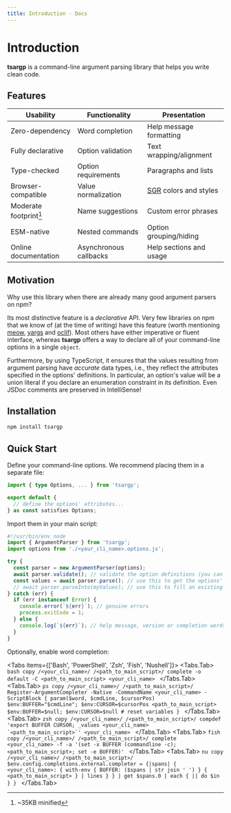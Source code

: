 ```yaml
---
title: Introduction - Docs
---
```



# Introduction

**tsargp** is a command-line argument parsing library that helps you write clean code.

## Features

| Usability              | Functionality          | Presentation            |
| ---------------------- | ---------------------- | ----------------------- |
| Zero-dependency        | Word completion        | Help message formatting |
| Fully declarative      | Option validation      | Text wrapping/alignment |
| Type-checked           | Option requirements    | Paragraphs and lists    |
| Browser-compatible     | Value normalization    | [SGR] colors and styles |
| Moderate footprint[^1] | Name suggestions       | Custom error phrases    |
| ESM-native             | Nested commands        | Option grouping/hiding  |
| Online documentation   | Asynchronous callbacks | Help sections and usage |

## Motivation

Why use this library when there are already many good argument parsers on npm?

Its most distinctive feature is a _declarative_ API. Very few libraries on npm that we know of (at
the time of writing) have this feature (worth mentioning [meow], [yargs] and [oclif]). Most others
have either imperative or fluent interface, whereas **tsargp** offers a way to declare all of your
command-line options in a single `object`.

Furthermore, by using TypeScript, it ensures that the values resulting from argument parsing have
_accurate_ data types, i.e., they reflect the attributes specified in the options' definitions. In
particular, an option's value will be a union literal if you declare an enumeration constraint in
its definition. Even JSDoc comments are preserved in IntelliSense!

## Installation

```sh copy
npm install tsargp
```

## Quick Start

Define your command-line options. We recommend placing them in a separate file:

```ts copy filename="<your_cli_name>.options.ts" /<your_cli_name>/
import { type Options, ... } from 'tsargp';

export default {
  // define the options' attributes...
} as const satisfies Options;
```

Import them in your main script:

```ts copy filename="<your_cli_name>.ts" {8-9} /<your_cli_name>/
#!/usr/bin/env node
import { ArgumentParser } from 'tsargp';
import options from './<your_cli_name>.options.js';

try {
  const parser = new ArgumentParser(options);
  await parser.validate(); // validate the option definitions (you can skip this in production)
  const values = await parser.parse(); // use this to get the options' values
  // await parser.parseInto(myValues); // use this to fill an existing object or class instance
} catch (err) {
  if (err instanceof Error) {
    console.error(`${err}`); // genuine errors
    process.exitCode = 1;
  } else {
    console.log(`${err}`); // help message, version or completion words
  }
}
```

Optionally, enable word completion:

<Tabs items={['Bash', 'PowerShell', 'Zsh', 'Fish', 'Nushell']}>
  <Tabs.Tab>
    ```bash copy /<your_cli_name>/ /<path_to_main_script>/
    complete -o default -C <path_to_main_script> <your_cli_name>
    ```
  </Tabs.Tab>
  <Tabs.Tab>
    ```ps copy /<your_cli_name>/ /<path_to_main_script>/
    Register-ArgumentCompleter -Native -CommandName <your_cli_name> -ScriptBlock {
      param($word, $cmdLine, $cursorPos)
        $env:BUFFER="$cmdLine"; $env:CURSOR=$cursorPos
        <path_to_main_script>
        $env:BUFFER=$null; $env:CURSOR=$null # reset variables
    }
    ```
  </Tabs.Tab>
  <Tabs.Tab>
    ```zsh copy /<your_cli_name>/ /<path_to_main_script>/
    compdef 'export BUFFER CURSOR; _values <your_cli_name> `<path_to_main_script>`' <your_cli_name>
    ```
  </Tabs.Tab>
  <Tabs.Tab>
    ```fish copy /<your_cli_name>/ /<path_to_main_script>/
    complete <your_cli_name> -f -a '(set -x BUFFER (commandline -c); <path_to_main_script>; set -e BUFFER)'
    ```
  </Tabs.Tab>
  <Tabs.Tab>
    ```nu copy /<your_cli_name>/ /<path_to_main_script>/
    $env.config.completions.external.completer = {|spans|
      {
        <your_cli_name>: {
          with-env { BUFFER: ($spans | str join ' ') } { <path_to_main_script> } | lines
        }
      } | get $spans.0 | each { || do $in }
    }
    ```
  </Tabs.Tab>
</Tabs>

[^1]: ~35KB minified

[SGR]: https://www.wikiwand.com/en/ANSI_escape_code#SGR_(Select_Graphic_Rendition)_parameters
[meow]: https://www.npmjs.com/package/meow
[yargs]: https://yargs.js.org/
[oclif]: https://oclif.io/
